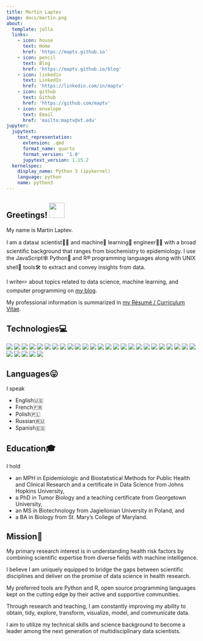 ```yaml
---
title: Martin Laptev
image: docs/martin.png
about:
  template: jolla
  links:
    - icon: house
      text: Home
      href: 'https://maptv.github.io'
    - icon: pencil
      text: Blog
      href: 'https://maptv.github.io/blog'
    - icon: linkedin
      text: LinkedIn
      href: 'https://linkedin.com/in/maptv'
    - icon: github
      text: Github
      href: 'https://github.com/maptv'
    - icon: envelope
      text: Email
      href: 'mailto:maptv@vt.edu'
jupyter:
  jupytext:
    text_representation:
      extension: .qmd
      format_name: quarto
      format_version: '1.0'
      jupytext_version: 1.15.2
  kernelspec:
    display_name: Python 3 (ipykernel)
    language: python
    name: python3
---
```


## Greetings! <img src="docs/wave.gif" width="40px"/>

My name is Martin Laptev.

I am a data📊 scientist👨‍🔬 and machine🤖 learning🧠 engineer👨‍💻 with a broad scientific background that ranges from biochemistry to epidemiology. I use the JavaScript🕸 Python🐍 and R®️ programming languages along with UNIX shell🐚 tools🛠 to extract and convey insights from data.

I write✏️ about topics related to data science, machine learning, and computer programming on <a href = "blog.html">my blog</a><i class="fa fa-pencil-alt"></i>.

My professional information is summarized in <a href = "https://mskar.github.io/cv">my Résumé / Curriculum Vitae</a><i class="fa fa-address-card"></i>.

## Technologies💻

![](https://img.shields.io/badge/-Anaconda-informational?style=flat&logo=Anaconda&logoColor=white&color=2bbc8a) ![](https://img.shields.io/badge/-Bash-informational?style=flat&logo=gnu-bash&logoColor=white&color=2bbc8a) ![](https://img.shields.io/badge/-DataSpell-informational?style=flat&logo=jetbrains&logoColor=white&color=2bbc8a) ![](https://img.shields.io/badge/-GIMP-informational?style=flat&logo=gimp&logoColor=white&color=2bbc8a) ![](https://img.shields.io/badge/-Git-informational?style=flat&logo=git&logoColor=white&color=2bbc8a) ![](https://img.shields.io/badge/-GNU-informational?style=flat&logo=gnu&logoColor=white&color=2bbc8a) ![](https://img.shields.io/badge/-Homebrew-informational?style=flat&logo=homebrew&logoColor=white&color=2bbc8a) ![](https://img.shields.io/badge/-Inkscape-informational?style=flat&logo=inkscape&logoColor=white&color=2bbc8a) ![](https://img.shields.io/badge/-JavaScript-informational?style=flat&logo=javascript&logoColor=white&color=2bbc8a) ![](https://img.shields.io/badge/-Jupyter-informational?style=flat&logo=jupyter&logoColor=white&color=2bbc8a) ![](https://img.shields.io/badge/-Keras-informational?style=flat&logo=keras&logoColor=white&color=2bbc8a) ![](https://img.shields.io/badge/-Linux-informational?style=flat&logo=linux&logoColor=white&color=2bbc8a) ![](https://img.shields.io/badge/-macOS-informational?style=flat&logo=macos&logoColor=white&color=2bbc8a) ![](https://img.shields.io/badge/-Miniforge-informational?style=flat&logo=conda-forge&logoColor=white&color=2bbc8a) ![](https://img.shields.io/badge/-Neovim-informational?style=flat&logo=neovim&logoColor=white&color=2bbc8a) ![](https://img.shields.io/badge/-NumPy-informational?style=flat&logo=numpy&logoColor=white&color=2bbc8a) ![](https://img.shields.io/badge/-Pandas-informational?style=flat&logo=pandas&logoColor=white&color=2bbc8a) ![](https://img.shields.io/badge/-PyCharm-informational?style=flat&logo=pycharm&logoColor=white&color=2bbc8a) ![](https://img.shields.io/badge/-Python-informational?style=flat&logo=python&logoColor=white&color=2bbc8a) ![](https://img.shields.io/badge/-PyTorch-informational?style=flat&logo=pytorch&logoColor=white&color=2bbc8a) ![](https://img.shields.io/badge/-React-informational?style=flat&logo=react&logoColor=white&color=2bbc8a) ![](https://img.shields.io/badge/-R-informational?style=flat&logo=r&logoColor=white&color=2bbc8a) ![](https://img.shields.io/badge/-RStudio-informational?style=flat&logo=rstudio&logoColor=white&color=2bbc8a) ![](https://img.shields.io/badge/-Sklearn-informational?style=flat&logo=scikit-learn&logoColor=white&color=2bbc8a) ![](https://img.shields.io/badge/-SciPy-informational?style=flat&logo=scipy&logoColor=white&color=2bbc8a) ![](https://img.shields.io/badge/-Spacemacs-informational?style=flat&logo=spacemacs&logoColor=white&color=2bbc8a) ![](https://img.shields.io/badge/-TensorFlow-informational?style=flat&logo=tensorflow&logoColor=white&color=2bbc8a) ![](https://img.shields.io/badge/-TypeScript-informational?style=flat&logo=typescript&logoColor=white&color=2bbc8a) ![](https://img.shields.io/badge/-Vim-informational?style=flat&logo=vim&logoColor=white&color=2bbc8a) ![](https://img.shields.io/badge/-WebStorm-informational?style=flat&logo=webstorm&logoColor=white&color=2bbc8a)

## Languages😛

I speak

-   English🇺🇸
-   French🇫🇷
-   Polish🇵🇱
-   Russian🇷🇺
-   Spanish🇪🇸

## Education🎓

I hold

-   an MPH in Epidemiologic and Biostatistical Methods for Public Health and Clinical Research and a certificate in Data Science from Johns Hopkins University,
-   a PhD in Tumor Biology and a teaching certificate from Georgetown University,
-   an MS in Biotechnology from Jagiellonian University in Poland, and
-   a BA in Biology from St. Mary's College of Maryland.

## Mission🚀

My primary research interest is in understanding health risk factors by combining scientific expertise from diverse fields with machine intelligence.

I believe I am uniquely equipped to bridge the gaps between scientific disciplines and deliver on the promise of data science in health research.

My preferred tools are Python and R, open source programming languages kept on the cutting edge by their active and supportive communities.

Through research and teaching, I am constantly improving my ability to obtain, tidy, explore, transform, visualize, model, and communicate data.

I aim to utilize my technical skills and science background to become a leader among the next generation of multidisciplinary data scientists.
